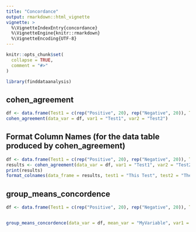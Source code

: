 ```yaml
---
title: "Concordance"
output: rmarkdown::html_vignette
vignette: >
  %\VignetteIndexEntry{concordance}
  %\VignetteEngine{knitr::rmarkdown}
  %\VignetteEncoding{UTF-8}
---
```


```r
knitr::opts_chunk$set(
  collapse = TRUE,
  comment = "#>"
)
```

```r
library(finddataanalysis)
```

<!-- WARNING - This vignette is generated by {fusen} from dev/flat_concordence.Rmd: do not edit by hand -->

<!--
 You need to run the 'description' chunk in the '0-dev_history.Rmd' file before continuing your code there.
-->


## cohen_agreement

    

  

```r

df <- data.frame(Test1 = c(rep("Positive", 20), rep("Negative", 20)), Test2 = c(rep("Positive", 30), rep("Negative", 10)))
cohen_agreement(data_var = df, var1 = "Test1", var2 = "Test2")

```

  

## Format Column Names (for the data table produced by cohen_agreement)

    

  

```r

df <- data.frame(Test1 = c(rep("Positive", 20), rep("Negative", 20)), Test2 = c(rep("Positive", 30), rep("Negative", 10)))
results <- cohen_agreement(data_var = df, var1 = "Test1", var2 = "Test2")
print(results)
format_colnames(data_frame = results, test1 = "This Test", test2 = "The Other Test")
```

  

  


## group_means_concordence 

    

  

```r

df <- data.frame(Test1 = c(rep("Positive", 20), rep("Negative", 20)), Test2 = c(rep("Negative", 5), rep("Positive", 5), rep("Negative", 30)), Test3 = c(rep("Positive", 10), rep("Negative", 25), rep("Positive", 5)), MyVariable = sample(1:100, 40))


group_means_concordence(data_var = df, mean_var = "MyVariable", var1 = "Test1", var2 = "Test2", var3 = "Test3")

```

  

  



